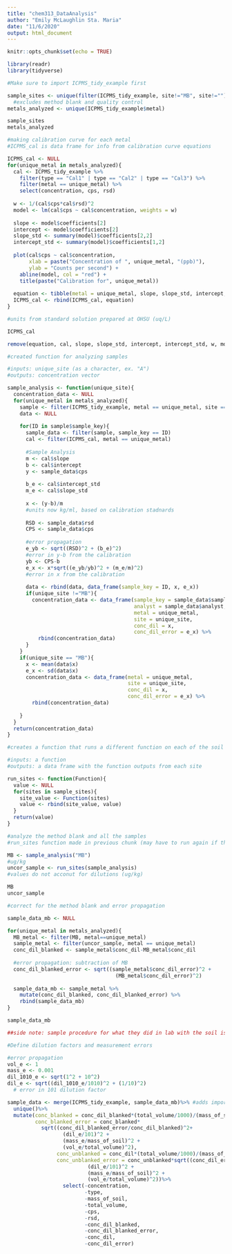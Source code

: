 ```yaml
---
title: "chem313_DataAnalysis"
author: "Emily McLaughlin Sta. Maria"
date: "11/6/2020"
output: html_document
---
```


```r
knitr::opts_chunk$set(echo = TRUE)
```

```r

library(readr)
library(tidyverse)

#Make sure to import ICPMS_tidy_example first


```

```r

sample_sites <- unique(filter(ICPMS_tidy_example, site!="MB", site!="")$site)
  #excludes method blank and quality control 
metals_analyzed <- unique(ICPMS_tidy_example$metal)

sample_sites
metals_analyzed

```

```r

#making calibration curve for each metal
#ICPMS_cal is data frame for info from calibration curve equations

ICPMS_cal <- NULL
for(unique_metal in metals_analyzed){
  cal <- ICPMS_tidy_example %>%
    filter(type == "Cal1" | type == "Cal2" | type == "Cal3") %>%
    filter(metal == unique_metal) %>%
    select(concentration, cps, rsd)
  
  w <- 1/(cal$cps*cal$rsd)^2
  model <- lm(cal$cps ~ cal$concentration, weights = w)
  
  slope <- model$coefficients[2]
  intercept <- model$coefficients[2]
  slope_std <- summary(model)$coefficients[2,2]
  intercept_std <- summary(model)$coefficients[1,2]
  
  plot(cal$cps ~ cal$concentration,
       xlab = paste("Concentration of ", unique_metal, "(ppb)"),
       ylab = "Counts per second") +
    abline(model, col = "red") +
    title(paste("Calibration for", unique_metal))
  
  equation <- tibble(metal = unique_metal, slope, slope_std, intercept, intercept_std)
  ICPMS_cal <- rbind(ICPMS_cal, equation)
}

#units from standard solution prepared at OHSU (uq/L)

ICPMS_cal

remove(equation, cal, slope, slope_std, intercept, intercept_std, w, model, unique_metal)


```

```r
#created function for analyzing samples

#inputs: unique_site (as a character, ex. "A")
#outputs: concentration vector

sample_analysis <- function(unique_site){
  concentration_data <- NULL
  for(unique_metal in metals_analyzed){
    sample <- filter(ICPMS_tidy_example, metal == unique_metal, site == unique_site)
    data <- NULL
    
    for(ID in sample$sample_key){
      sample_data <- filter(sample, sample_key == ID)
      cal <- filter(ICPMS_cal, metal == unique_metal)
      
      #Sample Analysis
      m <- cal$slope
      b <- cal$intercept
      y <- sample_data$cps
      
      b_e <- cal$intercept_std
      m_e <- cal$slope_std
      
      x <- (y-b)/m
      #units now kg/ml, based on calibration stadnards
      
      RSD <- sample_data$rsd
      CPS <- sample_data$cps
      
      #error propagation 
      e_yb <- sqrt((RSD)^2 + (b_e)^2)
      #error in y-b from the calibration
      yb <- CPS-b
      e_x <- x*sqrt((e_yb/yb)^2 + (m_e/m)^2)
      #error in x from the calibration
      
      data <- rbind(data, data_frame(sample_key = ID, x, e_x))
      if(unique_site !="MB"){
        concentration_data <- data_frame(sample_key = sample_data$sample_key,
                                         analyst = sample_data$analyst,
                                         metal = unique_metal,
                                         site = unique_site,
                                         conc_dil = x,
                                         conc_dil_error = e_x) %>%
          rbind(concentration_data)
      }
    }
    if(unique_site == "MB"){
      x <- mean(data$x)
      e_x <- sd(data$x)
      concentration_data <- data_frame(metal = unique_metal,
                                       site = unique_site,
                                       conc_dil = x,
                                       conc_dil_error = e_x) %>%
        rbind(concentration_data)
                              
    }
  }
  return(concentration_data)
}

```

```r

#creates a function that runs a different function on each of the soil sample sites

#inputs: a function
#outputs: a data frame with the function outputs from each site

run_sites <- function(Function){
  value <- NULL
  for(sites in sample_sites){
    site_value <- Function(sites)
    value <- rbind(site_value, value)
  }
  return(value)
}

```


```r

#analyze the method blank and all the samples
#run_sites function made in previous chunk (may have to run again if this code isn't running)

MB <- sample_analysis("MB")
#ug/kg
uncor_sample <- run_sites(sample_analysis)
#values do not acconut for dilutions (ug/kg)

MB
uncor_sample


```

```r

#correct for the method blank and error propagation

sample_data_mb <- NULL

for(unique_metal in metals_analyzed){
  MB_metal <- filter(MB, metal==unique_metal)
  sample_metal <- filter(uncor_sample, metal == unique_metal)
  conc_dil_blanked <- sample_metal$conc_dil-MB_metal$conc_dil
  
  #error propagation: subtraction of MB
  conc_dil_blanked_error <- sqrt((sample_metal$conc_dil_error)^2 +
                                   (MB_metal$conc_dil_error)^2)
  
  sample_data_mb <- sample_metal %>%
    mutate(conc_dil_blanked, conc_dil_blanked_error) %>%
    rbind(sample_data_mb)
}

sample_data_mb

##side note: sample procedure for what they did in lab with the soil is on slide 22 of ICPMS Data Analysis Code ppt

```

```r

#Define dilution factors and measurement errors

#error propagation 
vol_e <- 1
mass_e <- 0.001
dil_1010_e <- sqrt(1^2 + 10^2)
dil_e <- sqrt((dil_1010_e/1010)^2 + (1/10)^2)
  # error in 101 dilution factor

sample_data <- merge(ICPMS_tidy_example, sample_data_mb)%>% #adds important details, like soil mass
  unique()%>%
  mutate(conc_blanked = conc_dil_blanked*(total_volume/1000)/(mass_of_soil/1000)*101,
         conc_blanked_error = conc_blanked*
           sqrt((conc_dil_blanked_error/conc_dil_blanked)^2+
                  (dil_e/101)^2 +
                  (mass_e/mass_of_soil)^2 +
                  (vol_e/total_volume)^2),
                conc_unblanked = conc_dil*(total_volume/1000)/(mass_of_soil/1000)*101,
                conc_unblanked_error = conc_unblanked*sqrt((conc_dil_error/conc_dil)^2 +
                          (dil_e/101)^2 +
                          (mass_e/mass_of_soil)^2 +
                          (vol_e/total_volume)^2))%>%
                  select(-concentration,
                         -type,
                         -mass_of_soil,
                         -total_volume,
                         -cps,
                         -rsd,
                         -conc_dil_blanked,
                         -conc_dil_blanked_error,
                         -conc_dil,
                         -conc_dil_error)
                  

```




















